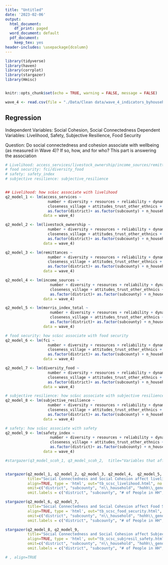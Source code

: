```yaml
---
title: "Untitled"
date: '2023-02-06'
output:
  html_document:
    df_print: paged
  word_document: default
  pdf_document:
    keep_tex: yes
header-includes: \usepackage{dcolumn}
---
```


```r
library(tidyverse)
library(haven)
library(corrplot)
library(stargazer)
library(Hmisc)


knitr::opts_chunk$set(echo = TRUE, warning = FALSE, message = FALSE)

wave_4 <- read.csv(file = "./Data/Clean data/wave_4_indicators_byhousehold.csv")
```


## Regression
Independent Variables: Social Cohesion, Social Connectedness
Dependent Variables: Livelihood, Safety, Subjective Resilience, Food Security

Question: Do social connectedness and cohesion associate with wellbeing (as measured in Wave 4)? If so, how, and for who?
This part is answering the association
```r

# Livelihood: access_services/livestock_ownership/income_sources/remittences
# food security: fci/diversity_food
# safety: safety_index
# subjective resilience: subjective_resilience


## Livelihood: how sc&sc associate with livelihood 
q2_model_1 <- lm(access_services ~ 
                   number + diversity + resources + reliability + dynamics + 
                   closeness_village + attitudes_trust_other_ethnics + 
                   as.factor(district)+ as.factor(subcounty) + n_household  + as.factor(hohh_gender_female),
                 data = wave_4)

q2_model_2 <- lm(livestock_ownership ~  
                   number + diversity + resources + reliability + dynamics + 
                   closeness_village + attitudes_trust_other_ethnics + 
                   as.factor(district)+ as.factor(subcounty) + n_household  + as.factor(hohh_gender_female),
                 data = wave_4)

q2_model_3 <- lm(remittances ~ 
                   number + diversity + resources + reliability + dynamics + 
                   closeness_village + attitudes_trust_other_ethnics + 
                   as.factor(district)+ as.factor(subcounty) + n_household  + as.factor(hohh_gender_female),
                 data = wave_4)

q2_model_4 <- lm(income_sources ~ 
                    number + diversity + resources + reliability + dynamics + 
                    closeness_village + attitudes_trust_other_ethnics + 
                    as.factor(district)+ as.factor(subcounty) + n_household  + as.factor(hohh_gender_female),
                 data = wave_4)

q2_model_5 <- lm(morris_index_total ~ 
                    number + diversity + resources + reliability + dynamics + 
                    closeness_village + attitudes_trust_other_ethnics + 
                    as.factor(district)+ as.factor(subcounty) + n_household  + as.factor(hohh_gender_female),
                 data = wave_4)

# food security: how sc&sc associate with food security 
q2_model_6 <- lm(fci ~ 
                   number + diversity + resources + reliability + dynamics + 
                   closeness_village + attitudes_trust_other_ethnics + 
                   as.factor(district)+ as.factor(subcounty) + n_household  + as.factor(hohh_gender_female),
                 data = wave_4)

q2_model_7 <- lm(diversity_food ~ 
                   number + diversity + resources + reliability + dynamics + 
                   closeness_village + attitudes_trust_other_ethnics + 
                   as.factor(district)+ as.factor(subcounty) + n_household  + as.factor(hohh_gender_female),
                 data = wave_4)

# subjective resilience: how sc&sc associate with subjective resilience
q2_model_8 <- lm(subjective_resilience ~ 
                   number + diversity + resources + reliability + dynamics + 
                   closeness_village + attitudes_trust_other_ethnics + 
                   as.factor(district)+ as.factor(subcounty) + n_household  + as.factor(hohh_gender_female),
                 data = wave_4)

# safety: how sc&sc associate with safety
q2_model_9 <- lm(safety_index ~ 
                    number + diversity + resources + reliability + dynamics + 
                    closeness_village + attitudes_trust_other_ethnics + 
                    as.factor(district)+ as.factor(subcounty) + n_household  + as.factor(hohh_gender_female),
                 data = wave_4)

```



```r

#stargazer(q3_model_scoh_1, q3_model_scoh_2,  title="Variables that affect Social Cohesion", align=TRUE, type = 'html', out="tbl2.html" , no.space = TRUE, omit=c("district", "subcounty", "n_household", "hohh_gender_female","morris_index_total","livestock_ownership"), omit.labels = c("district", "subcounty", "# of People in HH", "Female Head of Household", "HH Wealth", "Livestock Ownership"))


stargazer(q2_model_1, q2_model_2, q2_model_3, q2_model_4,  q2_model_5, 
          title="Social Connectedness and Social Cohesion affect livelihood", 
          align=TRUE, type = 'html', out="tb_scsc_livelihood.html", no.space = TRUE, 
          omit=c("district", "subcounty", "n\\_household", "hohh\\_gender_female"), 
          omit.labels = c("district", "subcounty", "# of People in HH", "Female Head of Household"))

stargazer(q2_model_6, q2_model_7, 
          title="Social Connectedness and Social Cohesion affect Food Security", 
          align=TRUE, type = 'html', out="tb_scsc_food_security.html", no.space = TRUE, 
          omit=c("district", "subcounty", "n\\_household", "hohh\\_gender\\_female"), 
          omit.labels = c("district", "subcounty", "# of People in HH", "Female Head of Household"))

stargazer(q2_model_8, q2_model_9, 
          title="Social Connectedness and Social Cohesion affect Subjective Resilience and Safety", 
          align=TRUE, type = 'html', out="tb_scsc_subjresil_safety.html", no.space = TRUE, 
          omit=c("district", "subcounty", "n\\_household", "hohh\\_gender\\_female"), 
          omit.labels = c("district", "subcounty", "# of People in HH", "Female Head of Household"))

# , align=TRUE
```

